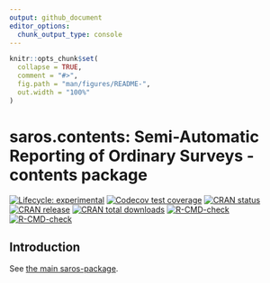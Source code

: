 ```yaml
---
output: github_document
editor_options: 
  chunk_output_type: console
---
```


<!-- README.md is generated from README.Rmd. Please edit that file -->

```r
knitr::opts_chunk$set(
  collapse = TRUE,
  comment = "#>",
  fig.path = "man/figures/README-",
  out.width = "100%"
)
```

# saros.contents: Semi-Automatic Reporting of Ordinary Surveys - contents package

<!-- badges: start -->

[![Lifecycle: experimental](https://img.shields.io/badge/lifecycle-experimental-orange.svg)](https://lifecycle.r-lib.org/articles/stages.html#experimental)
[![Codecov test coverage](https://codecov.io/gh/NIFU-NO/saros.contents/branch/main/graph/badge.svg)](https://app.codecov.io/gh/NIFU-NO/saros.contents?branch=main)
[![CRAN status](https://www.r-pkg.org/badges/version/saros.contents)](https://CRAN.R-project.org/package=saros.contents)
[![CRAN release](https://www.r-pkg.org/badges/version-ago/saros.contents)](https://CRAN.R-project.org/package=saros.contents)
[![CRAN total downloads](https://cranlogs.r-pkg.org/badges/grand-total/saros.contents)](https://CRAN.R-project.org/package=saros.contents)
[![R-CMD-check](https://github.com/NIFU-NO/saros.contents/actions/workflows/R-CMD-check.yaml/badge.svg)](https://github.com/NIFU-NO/saros.contents/actions/workflows/R-CMD-check.yaml)
[![R-CMD-check](https://github.com/NIFU-NO/saros.contents/actions/workflows/R-CMD-check.yaml/badge.svg)](https://github.com/NIFU-NO/saros.contents/actions/workflows/R-CMD-check.yaml)
<!-- badges: end -->

## Introduction

See [the main saros-package](https://github.com/saros/).

